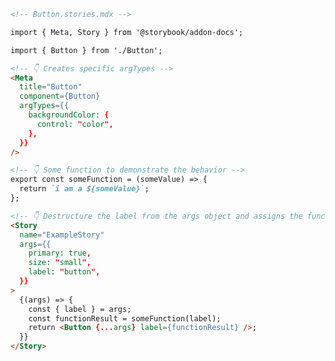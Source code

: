 ```md
<!-- Button.stories.mdx -->

import { Meta, Story } from '@storybook/addon-docs';

import { Button } from './Button';

<!-- 👇 Creates specific argTypes -->
<Meta
  title="Button"
  component={Button}
  argTypes={{
    backgroundColor: {
      control: "color",
    },
  }}
/>

<!-- 👇 Some function to demonstrate the behavior -->
export const someFunction = (someValue) => {
  return `i am a ${someValue}`;
};

<!-- 👇 Destructure the label from the args object and assigns the function result to a variable and pass it as a prop into the component -->
<Story
  name="ExampleStory"
  args={{
    primary: true,
    size: "small",
    label: "button",
  }}
>
  {(args) => {
    const { label } = args;
    const functionResult = someFunction(label);
    return <Button {...args} label={functionResult} />;
  }}
</Story>
```